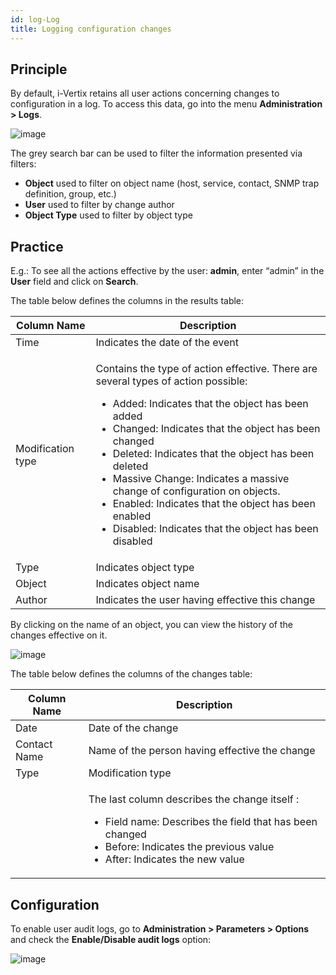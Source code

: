 ```yaml
---
id: log-Log
title: Logging configuration changes
---
```


## Principle

By default, i-Vertix retains all user actions concerning changes to
configuration in a log. To access this data, go into the menu **Administration > Logs**.

![image](../assets/administration/log/fsearchlogs.png)

The grey search bar can be used to filter the information presented via filters:

- **Object** used to filter on object name (host, service, contact, SNMP trap
definition, group, etc.)
- **User** used to filter by change author
- **Object Type** used to filter by object type

## Practice

E.g.: To see all the actions effective by the user: **admin**, enter “admin” in
the **User** field and click on **Search**.

The table below defines the columns in the results table:

<table>
<colgroup>
<col style={{width:'17%'}}/>
<col style={{width:'82%'}}/>
</colgroup>
<thead>
<tr class="header">
<th>Column Name</th>
<th>Description</th>
</tr>
</thead>
<tbody>
<tr class="odd">
<td>Time</td>
<td>Indicates the date of the event</td>
</tr>
<tr class="even">
<td>Modification type</td>
<td>
<p>Contains the type of action effective. There are several types of action possible:</p>
<ul>
<li>Added: Indicates that the object has been added</li>
<li>Changed: Indicates that the object has been changed</li>
<li>Deleted: Indicates that the object has been deleted</li>
<li>Massive Change: Indicates a massive change of configuration on objects.</li>
<li>Enabled: Indicates that the object has been enabled</li>
<li>Disabled: Indicates that the object has been disabled</li>
</ul>
</td>
</tr>
<tr class="odd">
<td>Type</td>
<td>Indicates object type</td>
</tr>
<tr class="even">
<td>Object</td>
<td>Indicates object name</td>
</tr>
<tr class="odd">
<td>Author</td>
<td>Indicates the user having effective this change</td>
</tr>
</tbody>
</table>

By clicking on the name of an object, you can view the history of the changes
effective on it.

![image](../assets/administration/log/fobjectmodif.png)

The table below defines the columns of the changes table:

<table>
<colgroup>
<col style={{width:'27%'}}/>
<col style={{width:'72%'}}/>
</colgroup>
<thead>
<tr class="header">
<th>Column Name</th>
<th>Description</th>
</tr>
</thead>
<tbody>
<tr class="odd">
<td>Date</td>
<td>Date of the change</td>
</tr>
<tr class="even">
<td>Contact Name</td>
<td>Name of the person having effective the change</td>
</tr>
<tr class="odd">
<td>Type</td>
<td>Modification type</td>
</tr>
<tr class="even">
<td></td>
<td>
<p>The last column describes the change itself :</p>
<ul>
<li>Field name: Describes the field that has been changed</li>
<li>Before: Indicates the previous value</li>
<li>After: Indicates the new value</li>
</ul>
</td>
</tr>
</tbody>
</table>

## Configuration

To enable user audit logs, go to **Administration > Parameters > Options** and
check the **Enable/Disable audit logs** option:

![image](../assets/administration/log/logs_audit_enable.png)
